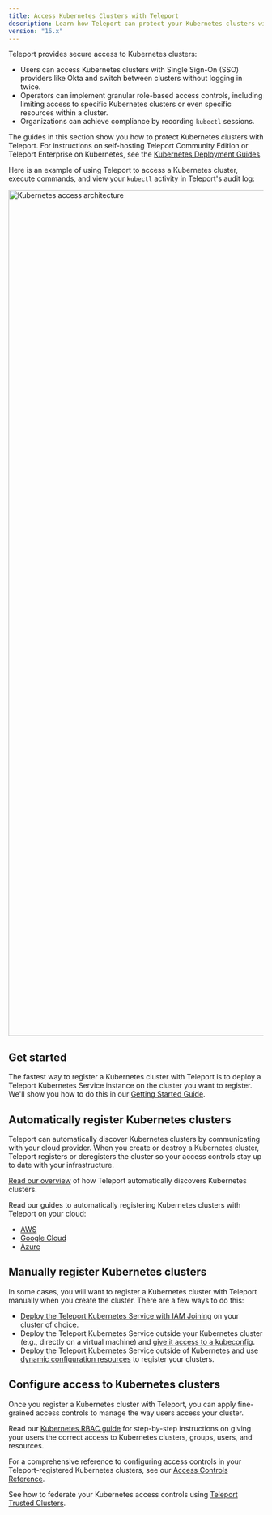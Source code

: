 ```yaml
---
title: Access Kubernetes Clusters with Teleport
description: Learn how Teleport can protect your Kubernetes clusters with RBAC, audit logging, and more.
version: "16.x"
---
```


Teleport provides secure access to Kubernetes clusters:

- Users can access Kubernetes clusters with Single Sign-On (SSO) providers like
  Okta and switch between clusters without logging in twice.
- Operators can implement granular role-based access controls, including
  limiting access to specific Kubernetes clusters or even specific resources within a
  cluster.
- Organizations can achieve compliance by recording `kubectl` sessions.

The guides in this section show you how to protect Kubernetes clusters with
Teleport. For instructions on self-hosting Teleport Community Edition or
Teleport Enterprise on Kubernetes, see the [Kubernetes Deployment
Guides](/docs/ver/16.x/deploy-a-cluster/helm-deployments).

Here is an example of using Teleport to access a Kubernetes cluster, execute
commands, and view your `kubectl`  activity in Teleport's audit log:

<img src="/assets/architecture-diagram-75347fc20e.png" alt="Kubernetes access architecture" width="3347" height="1669" />

## Get started

The fastest way to register a Kubernetes cluster with Teleport is to deploy a
Teleport Kubernetes Service instance on the cluster you want to register.
We'll show you how to do this in our [Getting Started
Guide](/docs/ver/16.x/kubernetes-access/getting-started).

## Automatically register Kubernetes clusters

Teleport can automatically discover Kubernetes clusters by communicating with
your cloud provider. When you create or destroy a Kubernetes cluster, Teleport
registers or deregisters the cluster so your access controls stay up to date
with your infrastructure.

[Read our overview](/docs/ver/16.x/kubernetes-access/discovery) of how Teleport automatically discovers
Kubernetes clusters.

Read our guides to automatically registering Kubernetes clusters with Teleport
on your cloud:

- [AWS](/docs/ver/16.x/kubernetes-access/discovery/aws)
- [Google Cloud](/docs/ver/16.x/kubernetes-access/discovery/google-cloud)
- [Azure](/docs/ver/16.x/kubernetes-access/discovery/azure)

## Manually register Kubernetes clusters

In some cases, you will want to register a Kubernetes cluster with Teleport
manually when you create the cluster. There are a few ways to do this:

- [Deploy the Teleport Kubernetes
  Service with IAM Joining](/docs/ver/16.x/kubernetes-access/register-clusters/iam-joining) on your cluster of
  choice.
- Deploy the Teleport Kubernetes Service outside your Kubernetes cluster (e.g.,
  directly on a virtual machine) and [give it access to a
  kubeconfig](/docs/ver/16.x/kubernetes-access/register-clusters/static-kubeconfig).
- Deploy the Teleport Kubernetes Service outside of Kubernetes  and [use dynamic
  configuration resources](/docs/ver/16.x/kubernetes-access/register-clusters/dynamic-registration) to
  register your clusters.

## Configure access to Kubernetes clusters

Once you register a Kubernetes cluster with Teleport, you can apply fine-grained
access controls to manage the way users access your cluster.

Read our [Kubernetes RBAC guide](/docs/ver/16.x/kubernetes-access/manage-access/rbac) for step-by-step
instructions on giving your users the correct access to Kubernetes clusters,
groups, users, and resources.

For a comprehensive reference to configuring access controls in your
Teleport-registered Kubernetes clusters, see our [Access Controls
Reference](/docs/ver/16.x/kubernetes-access/controls).

See how to federate your Kubernetes access controls using [Teleport Trusted
Clusters](/docs/ver/16.x/kubernetes-access/manage-access/federation).
